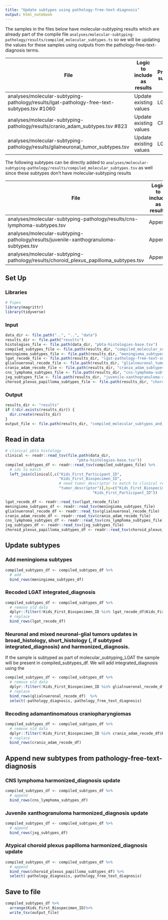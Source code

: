 ```yaml
---
title: "Update subtypes using pathology-free-text-diagnosis"
output: html_notebook
---
```


The samples in the files below have molecular-subtyping results which are already part of the compile file `analyses/molecular-subtyping-pathology/results/compiled_molecular_subtypes.ts` so we will be updating the values for these samples using outputs from the pathology-free-text-diagnosis terms.

File | Logic to include as results | Previous subtype | Description ticket 
-- | -- | -- | -- 
analyses/molecular-subtyping-pathology/results/lgat-pathology-free-text-subtypes.tsv #1060  | Update existing values | LGAT | #1000 
analyses/molecular-subtyping-pathology/results/cranio_adam_subtypes.tsv #823  | Update existing values | CRANIO | #994
analyses/molecular-subtyping-pathology/results/glialneuronal_tumor_subtypes.tsv  | Update existing values | LGAT | #1017 

The following subtypes can be directly added to `analyses/molecular-subtyping-pathology/results/compiled_molecular_subtypes.tsv` as well since these subtypes don't have molecular-subtyping results
 
File | Logic to include as results |  Description ticket 
 -- | -- | -- 
analyses/molecular-subtyping-pathology/results/cns-lymphoma-subtypes.tsv | Append | #1057  
analyses/molecular-subtyping-pathology/results/juvenile-xanthogranuloma-subtypes.tsv | Append | #1056 
analyses/molecular-subtyping-pathology/results/choroid_plexus_papilloma_subtypes.tsv  | Append | #1065

## Set Up

### Libraries

```r
# Pipes
library(magrittr)
library(tidyverse)
```

### Input

```r
data_dir <- file.path("..", "..", "data")
results_dir <- file.path("results")
histologies_file <- file.path(data_dir, "pbta-histologies-base.tsv")
compiled_subtypes_file <- file.path(results_dir, "compiled_molecular_subtypes.tsv")
meningioma_subtypes_file <- file.path(results_dir, "meningioma_subtypes.tsv")
lgat_recode_file <- file.path(results_dir, "lgat-pathology-free-text-subtypes.tsv")
glialnueronal_recode_file <- file.path(results_dir, "glialneuronal_tumor_subtypes.tsv")
cranio_adam_recode_file <- file.path(results_dir, "cranio_adam_subtypes.tsv")
cns_lymphoma_subtypes_file <- file.path(results_dir, "cns-lymphoma-subtypes.tsv")
jxg_subtypes_file <- file.path(results_dir, "juvenile-xanthogranuloma-subtypes.tsv")
choroid_plexus_papilloma_subtypes_file <- file.path(results_dir, "choroid_plexus_papilloma_subtypes.tsv")
```

### Output

```r
results_dir <- "results"
if (!dir.exists(results_dir)) {
  dir.create(results_dir)
}
output_file <- file.path(results_dir, "compiled_molecular_subtypes_and_report_info.tsv")

```

## Read in data

```r
# clinical pbta histology
clinical <- readr::read_tsv(file.path(data_dir,
                                "pbta-histologies-base.tsv")) 
compiled_subtypes_df <- readr::read_tsv(compiled_subtypes_file) %>%  
  # ids to match
  left_join(clinical[,c("Kids_First_Participant_ID",
                        "Kids_First_Biospecimen_ID",
                        # need tumor_descriptor to match to clinical review
                        "tumor_descriptor")],by=c("Kids_First_Biospecimen_ID",
                                       "Kids_First_Participant_ID")) 

lgat_recode_df <- readr::read_tsv(lgat_recode_file)
meningioma_subtypes_df <- readr::read_tsv(meningioma_subtypes_file)
glialnueronal_recode_df <- readr::read_tsv(glialnueronal_recode_file)
cranio_adam_recode_df <- readr::read_tsv(cranio_adam_recode_file)
cns_lymphoma_subtypes_df <- readr::read_tsv(cns_lymphoma_subtypes_file) 
jxg_subtypes_df <- readr::read_tsv(jxg_subtypes_file)
choroid_plexus_papilloma_subtypes_df <- readr::read_tsv(choroid_plexus_papilloma_subtypes_file)

```

## Update subtypes

### Add meningioma subtypes
```r
compiled_subtypes_df <- compiled_subtypes_df %>%
  # add
  bind_rows(meningioma_subtypes_df)


```


### Recoded LGAT integrated_diagnosis 
```r
compiled_subtypes_df <- compiled_subtypes_df %>% 
  # remove old data
  dplyr::filter(!Kids_First_Biospecimen_ID %in% lgat_recode_df$Kids_First_Biospecimen_ID) %>%
  # replace 
  bind_rows(lgat_recode_df) 


```

### Neuronal and mixed neuronal-glial tumors updates in broad_histology, short_histology (, if subtyped integrated_diagnosis) and harmonized_diagnosis. 

If the sample is subtyped as part of molecular_subtyping_LGAT the sample will be present in compiled_subtypes_df. We will add integrated_diagnosis using the 
```r

compiled_subtypes_df <- compiled_subtypes_df %>% 
  # remove old data
  dplyr::filter(!Kids_First_Biospecimen_ID %in% glialnueronal_recode_df$Kids_First_Biospecimen_ID) %>%
  # replace 
  bind_rows(glialnueronal_recode_df)  %>%
  select(-pathology_diagnosis,-pathology_free_text_diagnosis)

```

### Recoding adamantinomatous craniopharyngiomas
```r

compiled_subtypes_df <- compiled_subtypes_df %>% 
  # remove old data
  dplyr::filter(!Kids_First_Biospecimen_ID %in% cranio_adam_recode_df$Kids_First_Biospecimen_ID) %>%
  # replace 
  bind_rows(cranio_adam_recode_df) 

```

## Append new subtypes from pathology-free-text-diagnosis

### CNS lymphoma harmonized_diagnosis update
```r

compiled_subtypes_df <- compiled_subtypes_df %>% 
  # append
  bind_rows(cns_lymphoma_subtypes_df) 

```

### Juvenile xanthogranuloma harmonized_diagnosis update
```r

compiled_subtypes_df <- compiled_subtypes_df %>% 
  # append
  bind_rows(jxg_subtypes_df) 

```


### Atypical choroid plexus papilloma harmonized_diagnosis update
```r

compiled_subtypes_df <- compiled_subtypes_df %>% 
  # append
  bind_rows(choroid_plexus_papilloma_subtypes_df) %>%
  select(-pathology_diagnosis,-pathology_free_text_diagnosis)

```


## Save to file
```r
compiled_subtypes_df %>% 
  arrange(Kids_First_Biospecimen_ID)%>%
  write_tsv(output_file)

```


